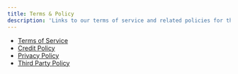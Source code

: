 ```yaml
---
title: Terms & Policy
description: 'Links to our terms of service and related policies for the Davinci product'
---
```


- [Terms of Service](https://celedon.solutions/tos/)
- [Credit Policy](https://celedon.solutions/credit-policy/)
- [Privacy Policy](https://celedon.solutions/privacy-policy/)
- [Third Party Policy](https://celedon.solutions/third-party-policies/)